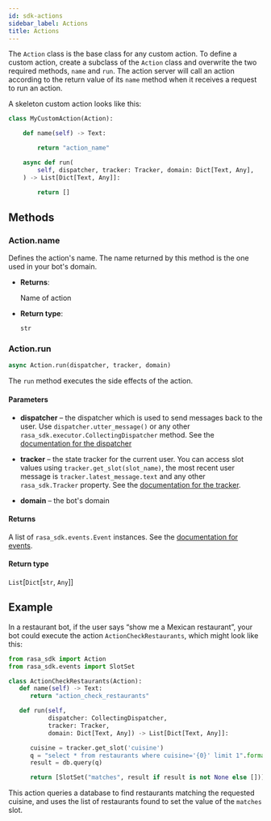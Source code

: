 ```yaml
---
id: sdk-actions
sidebar_label: Actions
title: Actions
---
```



The `Action` class is the base class for any custom action. To 
define a custom action, create a subclass of the `Action` class
and overwrite the two required methods, `name` and `run`. The
action server will call an action according to the return value 
of its `name` method when it receives a request to run an action.

A skeleton custom action looks like this:

```python
class MyCustomAction(Action):

    def name(self) -> Text:

        return "action_name"

    async def run(
        self, dispatcher, tracker: Tracker, domain: Dict[Text, Any],
    ) -> List[Dict[Text, Any]]:

        return []
```

## Methods

### Action.name

Defines the action's name. The name returned by this method is the one used in your bot's domain.

* **Returns**:

  Name of action

* **Return type**: 

  `str`

### Action.run

```python
async Action.run(dispatcher, tracker, domain)
```

The `run` method executes the side effects of the action. 



#### **Parameters**

  * **dispatcher** – the dispatcher which is used to
    send messages back to the user. Use
    `dispatcher.utter_message()` or any other
    `rasa_sdk.executor.CollectingDispatcher`
    method. See the [documentation for the dispatcher](dispatcher.mdx)

  * **tracker** – the state tracker for the current
    user. You can access slot values using
    `tracker.get_slot(slot_name)`, the most recent user message
    is `tracker.latest_message.text` and any other
    `rasa_sdk.Tracker` property. See the [documentation for the tracker](tracker.mdx).

  * **domain** – the bot's domain



#### **Returns**

  A list of `rasa_sdk.events.Event` instances. See the [documentation for events](sdk-events.mdx).

#### **Return type**

  `List`[`Dict`[`str`, `Any`]]


## Example

In a restaurant bot, if the user says “show me a Mexican restaurant”,
your bot could execute the action `ActionCheckRestaurants`,
which might look like this:

```python
from rasa_sdk import Action
from rasa_sdk.events import SlotSet

class ActionCheckRestaurants(Action):
   def name(self) -> Text:
      return "action_check_restaurants"

   def run(self,
           dispatcher: CollectingDispatcher,
           tracker: Tracker,
           domain: Dict[Text, Any]) -> List[Dict[Text, Any]]:

      cuisine = tracker.get_slot('cuisine')
      q = "select * from restaurants where cuisine='{0}' limit 1".format(cuisine)
      result = db.query(q)

      return [SlotSet("matches", result if result is not None else [])]
```

This action queries a database to find restaurants matching
the requested cuisine, and uses the list of restaurants found 
to set the value of the `matches` slot. 
